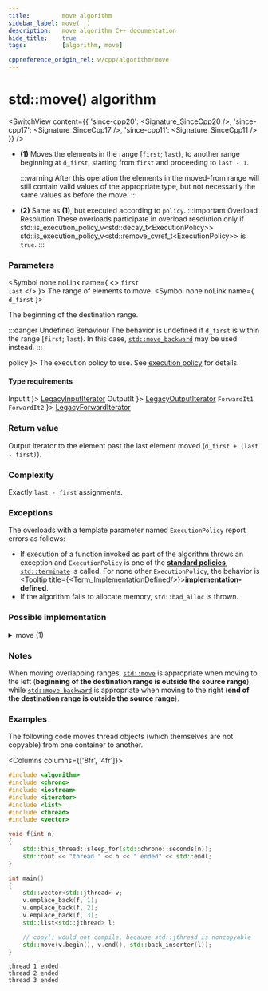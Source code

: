 ```yaml
---
title:         move algorithm
sidebar_label: move(  )
description:   move algorithm C++ documentation
hide_title:    true
tags:          [algorithm, move]

cppreference_origin_rel: w/cpp/algorithm/move
---
```



<!-- Terms -->


<!----------------- Codes ---------------------->


# std::move() algorithm

<SwitchView content={{
  'since-cpp20': <Signature_SinceCpp20 />,
  'since-cpp17': <Signature_SinceCpp17 />,
  'since-cpp11': <Signature_SinceCpp11 />
}} />

- **(1)**
  Moves the elements in the range [`first`; `last`), to another range beginning at `d_first`, starting from `first` and proceeding to `last - 1`.  

  :::warning
  After this operation the elements in the moved-from range will still contain valid values of the appropriate type, but not necessarily the same values as before the move.
  :::

 - **(2)** Same as **(1)**, but executed according to `policy`.
  :::important Overload Resolution
  These overloads participate in overload resolution only if
  <Until v='cpp20'> std::is_execution_policy_v&lt;std::decay_t&lt;ExecutionPolicy&gt;&gt; </Until> <Since v='cpp20'>std::is_execution_policy_v&lt;std::remove_cvref_t&lt;ExecutionPolicy&gt;&gt;</Since> is <code>true</code>.
  :::

### Parameters

<SymbolTable>

  <Symbol none noLink name={ <> <code>first</code> <br/> <code>last</code> </> }>
    The range of elements to move.
  </Symbol>
  <Symbol none noLink name={ <code>d_first</code> }>

The beginning of the destination range.

:::danger Undefined Behaviour
The behavior is undefined if `d_first` is within the range [`first`; `last`). In this case, [`std::move_backward`](/docs/std/algo/ordinary/move_backward) may be used instead.
:::

  </Symbol>
  <Symbol none noLink name={ <code>policy</code> }>
    The execution policy to use. See <a href="#">execution policy</a> for details.
  </Symbol>

</SymbolTable>

#### Type requirements

<SymbolTable>
  <Symbol none noLink name={ <code>InputIt</code> }>
    <a href="/docs/named_req/LegacyInputIterator">LegacyInputIterator</a>
  </Symbol>
  <Symbol none noLink name={ <code>OutputIt</code> }>
    <a href="/docs/named_req/LegacyOutputIterator">LegacyOutputIterator</a>
  </Symbol>
  <Symbol none noLink name={ <> <code>ForwardIt1</code> <br/> <code>ForwardIt2</code> </> }>
    <a href="/docs/named_req/LegacyForwardIterator">LegacyForwardIterator</a>
  </Symbol>
</SymbolTable>

### Return value

Output iterator to the element past the last element moved (`d_first + (last - first)`).

### Complexity

Exactly `last - first` assignments.

### Exceptions

The overloads with a template parameter named `ExecutionPolicy` report errors as follows:
- If execution of a function invoked as part of the algorithm throws an exception and `ExecutionPolicy` is one of the [**standard policies**](#), [`std::terminate`](#) is called.
	For none other `ExecutionPolicy`, the behavior is <Tooltip title={<Term_ImplementationDefined/>}>**implementation-defined**</Tooltip>.
- If the algorithm fails to allocate memory, `std::bad_alloc` is thrown.

### Possible implementation

<details>
<summary>move (1)</summary>

```cpp
template<class InputIt, class OutputIt>
OutputIt move(InputIt first, InputIt last, OutputIt d_first)
{
    for (; first != last; ++d_first, ++first)
        *d_first = std::move(*first);

    return d_first;
}
```

</details>

### Notes

When moving overlapping ranges, [`std::move`](#) is appropriate when moving to the left (**beginning of the destination range is outside the source range**),
while [`std::move_backward`](/docs/algo/ordinary/move_backward) is appropriate when moving to the right (**end of the destination range is outside the source range**).

### Examples

The following code moves thread objects (which themselves are not copyable) from one container to another.

<Columns columns={['8fr', '4fr']}>
<div>

```cpp title='Main.cpp' showLineNumbers
#include <algorithm>
#include <chrono>
#include <iostream>
#include <iterator>
#include <list>
#include <thread>
#include <vector>

void f(int n)
{
    std::this_thread::sleep_for(std::chrono::seconds(n));
    std::cout << "thread " << n << " ended" << std::endl;
}

int main()
{
    std::vector<std::jthread> v;
    v.emplace_back(f, 1);
    v.emplace_back(f, 2);
    v.emplace_back(f, 3);
    std::list<std::jthread> l;

    // copy() would not compile, because std::jthread is noncopyable
    std::move(v.begin(), v.end(), std::back_inserter(l));
}
```

</div>
<div>

```plaintext title="Output"
thread 1 ended
thread 2 ended
thread 3 ended
```

</div>
</Columns>
